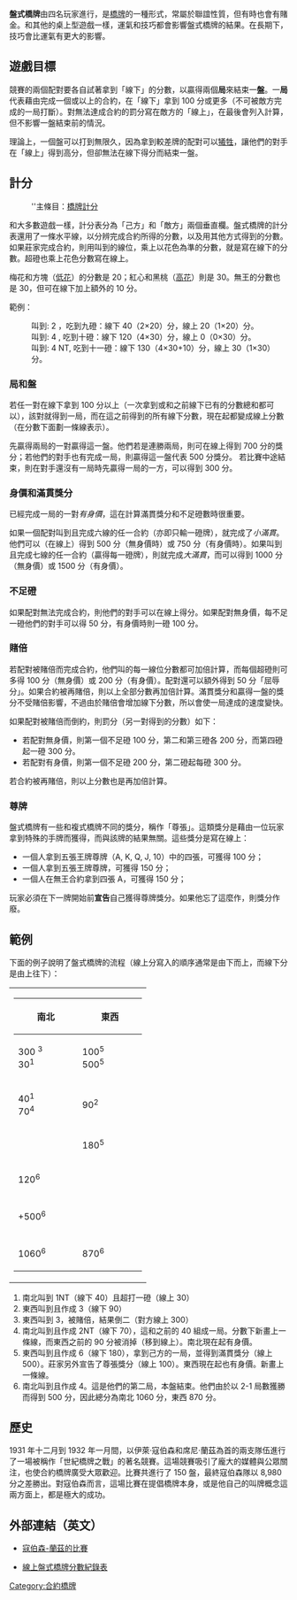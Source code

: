 {{noteTA
|1=zh-hans:明手; zh-hant:夢家;
|2=zh-hans:无将; zh-hant:無王;
|3=zh-hans:约定叫; zh-hant:特約;
|4=zh-hans:体系; zh-hant:制度;
|5=zh-hans:定约; zh-hant:合約;
|6=zh-hans:加倍; zh-hant:賭倍;
|7=zh-hans:自然体系; zh-hant:自然制;
|8=zh-hans:套; zh-hant:牌組;
|9=zh-hans:无局; zh-hant:無身價;
|10=zh-hans:有局; zh-hant:有身價;
|11=zh-hans:局况; zh-hant:身價;
|12=zh-hans:将牌; zh-hant:王牌;
|13=zh-hans:精确体系; zh-hant:精準制;
|14=zh-hans:斯台曼; zh-hant:史蒂曼;
|15=zh-hans:转移叫; zh-hant:轉換叫;
|16=zh-hans:逼叫; zh-hant:迫叫;
|17=zh-hans:软件; zh-hant:軟體;
}}
'''盤式橋牌'''由四名玩家進行，是[[橋牌|橋牌]]的一種形式，常屬於聯誼性質，但有時也會有賭金。和其他的桌上型遊戲一樣，運氣和技巧都會影響盤式橋牌的結果。在長期下，技巧會比運氣有更大的影響。

==遊戲目標==
競賽的兩個配對要各自試著拿到「線下」的分數，以贏得兩個'''局'''來結束一'''盤'''。一'''局'''代表藉由完成一個或以上的合約，在「線下」拿到 100 分或更多（不可被敵方完成的一局打斷）。對無法達成合約的罰分寫在敵方的「線上」，在最後會列入計算，但不影響一盤結束前的情況。

理論上，一個盤可以打到無限久，因為拿到較差牌的配對可以[[犧牲（橋牌）|犧牲]]，讓他們的對手在「線上」得到高分，但卻無法在線下得分而結束一盤。

== 計分 ==
:''主條目：[[橋牌計分|橋牌計分]]

和大多數遊戲一樣，計分表分為「己方」和「敵方」兩個垂直欄。盤式橋牌的計分表還用了一條水平線，以分辨完成合約所得的分數，以及用其他方式得到的分數。如果莊家完成合約，則用叫到的線位，乘上以花色為準的分數，就是寫在線下的分數。超磴也乘上花色分數寫在線上。

梅花和方塊（[[低花|低花]]）的分數是 20；紅心和黑桃（[[高花|高花]]）則是 30。無王的分數也是 30，但可在線下加上額外的 10 分。

範例：
:叫到: 2 {{梅花}}，吃到九磴：線下 40（2×20）分，線上 20（1×20）分。
:叫到: 4 {{紅心}}, 吃到十磴：線下 120（4×30）分，線上 0（0×30）分。
:叫到: 4 NT, 吃到十一磴：線下 130（4×30+10）分，線上 30（1×30）分。

=== 局和盤 ===

若任一對在線下拿到 100 分以上（一次拿到或和之前線下已有的分數總和都可以），該對就得到一局，而在這之前得到的所有線下分數，現在起都變成線上分數（在分數下面劃一條線表示）。

先贏得兩局的一對贏得這一盤。他們若是連勝兩局，則可在線上得到 700 分的獎分；若他們的對手也有完成一局，則贏得這一盤代表 500 分獎分。
若比賽中途結束，則在對手還沒有一局時先贏得一局的一方，可以得到 300 分。

=== 身價和滿貫獎分 ===

已經完成一局的一對''有身價''，這在計算滿貫獎分和不足磴數時很重要。

如果一個配對叫到且完成六線的任一合約（亦即只輸一磴牌），就完成了''小滿貫''。他們可以（在線上）得到 500 分（無身價時）或 750 分（有身價時）。如果叫到且完成七線的任一合約（贏得每一磴牌），則就完成''大滿貫''，而可以得到 1000 分（無身價）或 1500 分（有身價）。

=== 不足磴 ===

如果配對無法完成合約，則他們的對手可以在線上得分。如果配對無身價，每不足一磴他們的對手可以得 50 分，有身價時則一磴 100 分。

=== 賭倍 ===

若配對被賭倍而完成合約，他們叫的每一線位分數都可加倍計算，而每個超磴則可多得 100 分（無身價）或 200 分（有身價）。配對還可以額外得到 50 分「屈辱分」。如果合約被再賭倍，則以上全部分數再加倍計算。滿貫獎分和贏得一盤的獎分不受賭倍影響，不過由於賭倍會增加線下分數，所以會使一局達成的速度變快。

如果配對被賭倍而倒約，則罰分（另一對得到的分數）如下：
* 若配對無身價，則第一個不足磴 100 分，第二和第三磴各 200 分，而第四磴起一磴 300 分。
* 若配對有身價，則第一個不足磴 200 分，第二磴起每磴 300 分。

若合約被再賭倍，則以上分數也是再加倍計算。

=== 尊牌 ===

盤式橋牌有一些和複式橋牌不同的獎分，稱作「尊張」。這類獎分是藉由一位玩家拿到特殊的手牌而獲得，而與該牌的結果無關。這些獎分是寫在線上：
*一個人拿到五張王牌尊牌（A, K, Q, J, 10）中的四張，可獲得 100 分；
*一個人拿到五張王牌尊牌，可獲得 150 分；
*一個人在無王合約拿到四張 A，可獲得 150 分；
玩家必須在下一牌開始前'''宣告'''自己獲得尊牌獎分。如果他忘了這麼作，則獎分作廢。

==範例==
下面的例子說明了盤式橋牌的流程（線上分寫入的順序通常是由下而上，而線下分是由上往下）：

{|border="0" cellspacing="10" align="right"
|
{|class="wikitable" align="right"
!width="100"|南北||width="100"|東西
|-
|300 <sup>3</sup><br />30<sup>1</sup>||100<sup>5</sup><br />500<sup>5</sup>
|-
|40<sup>1</sup><br />70<sup>4</sup>||align="top"|90<sup>2</sup>
|-
| ||180<sup>5</sup>
|-
|120<sup>6</sup>|| 
|-
| || 
|-
| +500<sup>6</sup>|| 
|-
| || 
|-
|1060<sup>6</sup>|| 870<sup>6</sup>
|}
|}

#南北叫到 1NT（線下 40）且超打一磴（線上 30）
#東西叫到且作成 3{{紅心}}（線下 90）
#東西叫到 3{{方塊}}，被賭倍，結果倒二（對方線上 300）
#南北叫到且作成 2NT（線下 70），這和之前的 40 組成一局。分數下新畫上一條線，而東西之前的 90 分被消掉（移到線上）。南北現在起有身價。
#東西叫到且作成 6{{黑桃}}（線下 180），拿到己方的一局，並得到滿貫獎分（線上 500）。莊家另外宣告了尊張獎分（線上 100）。東西現在起也有身價。新畫上一條線。
#南北叫到且作成 4{{黑桃}}。這是他們的第二局，本盤結束。他們由於以 2-1 局數獲勝而得到 500 分，因此總分為南北 1060 分，東西 870 分。
{{clear}}

==歷史==
1931 年十二月到 1932 年一月間，以伊萊·寇伯森和席尼·蘭茲為首的兩支隊伍進行了一場被稱作「世紀橋牌之戰」的著名競賽。這場競賽吸引了龐大的媒體與公眾關注，也使合約橋牌廣受大眾歡迎。比賽共進行了 150 盤，最終寇伯森隊以 8,980 分之差勝出。對寇伯森而言，這場比賽在提倡橋牌本身，或是他自己的叫牌概念這兩方面上，都是極大的成功。

==外部連結（英文）==
*[http://www.bridgeguys.com/CGlossary/CulbertsonLenzMatch.html 寇伯森-蘭茲的比賽] {{Wayback|url=http://www.bridgeguys.com/CGlossary/CulbertsonLenzMatch.html |date=20160815195912 }}

*[http://notrump7.googlepages.com/RS.html 線上盤式橋牌分數紀錄表] {{Wayback|url=http://notrump7.googlepages.com/RS.html |date=20090826060837 }}


[[Category:合約橋牌|Category:合約橋牌]]